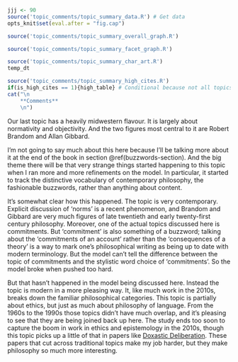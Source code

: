```r
jjj <- 90
source('topic_comments/topic_summary_data.R') # Get data
opts_knit$set(eval.after = "fig.cap")
```

```r
source('topic_comments/topic_summary_overall_graph.R')
```

```r
source('topic_comments/topic_summary_facet_graph.R')
```

```r
source('topic_comments/topic_summary_char_art.R')
temp_dt
```

```r
source('topic_comments/topic_summary_high_cites.R')
if(is_high_cites == 1){high_table} # Conditional because not all topics have high cites
cat("\n
	**Comments**
	\n")
```

Our last topic has a heavily midwestern flavour. It is largely about normativity and objectivity. And the two figures most central to it are Robert Brandom and Allan Gibbard.

I'm not going to say much about this here because I'll be talking more about it at the end of the book in section \@ref(buzzwords-section). And the big theme there will be that very strange things started happening to this topic when I ran more and more refinements on the model. In particular, it started to track the distinctive vocabulary of contemporary philosophy, the fashionable buzzwords, rather than anything about content. 

It's somewhat clear how this happened. The topic is very contemporary. Explicit discussion of 'norms' is a recent phenomenon, and Brandom and Gibbard are very much figures of late twentieth and early twenty-first century philosophy. Moreover, one of the actual topics discussed here is commitments. But 'commitment' is also something of a buzzword; talking about the 'commitments of an account' rather than the 'consequences of a theory' is a way to mark one's philosophical writing as being up to date with modern terminology. But the model can't tell the difference between the topic of commitments and the stylistic word choice of 'commitments'. So the model broke when pushed too hard.

But that hasn't happened in the model being discussed here. Instead the topic is modern in a more pleasing way. It, like much work in the 2010s, breaks down the familiar philosophical categories. This topic is partially about ethics, but just as much about philosophy of language. From the 1960s to the 1990s those topics didn't have much overlap, and it's pleasing to see that they are being joined back up here. The study ends too soon to capture the boom in work in ethics and epistemology in the 2010s, though this topic picks up a little of that in papers like [Doxastic Deliberation](https://philpapers.org/rec/SHADD). These papers that cut across traditional topics make my job harder, but they make philosophy so much more interesting.